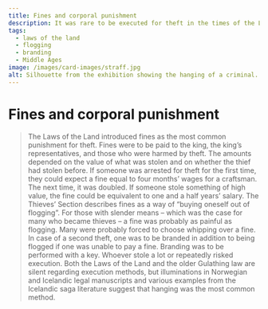 ```yaml
---
title: Fines and corporal punishment
description: It was rare to be executed for theft in the times of the Laws of the Land.
tags:
  - laws of the land
  - flogging
  - branding
  - Middle Ages
image: /images/card-images/straff.jpg
alt: Silhouette from the exhibition showing the hanging of a criminal.
---
```



# Fines and corporal punishment

<Spacer height={10} />

<Blockquote
    quote='“And if they do not pay for its redemption, they are to be flogged, and a key is to be branded on their cheek.”'
    footer='Thieves’ Section, chapter 1'
/>

<Spacer height={20} />

The Laws of the Land introduced fines as the most common punishment for theft. Fines were to be paid to the king, the king’s representatives, and those who were harmed by theft. The amounts depended on the value of what was stolen and on whether the thief had stolen before. If someone was arrested for theft for the first time, they could expect a fine equal to four months’ wages for a craftsman. The next time, it was doubled. If someone stole something of high value, the fine could be equivalent to one and a half years’ salary. The Thieves’ Section describes fines as a way of “buying oneself out of flogging”. For those with slender means – which was the case for many who became thieves – a fine was probably as painful as flogging. Many were probably forced to choose whipping over a fine. In case of a second theft, one was to be branded in addition to being flogged if one was unable to pay a fine. Branding was to be performed with a key. Whoever stole a lot or repeatedly risked execution. Both the Laws of the Land and the older Gulathing law are silent regarding execution methods, but illuminations in Norwegian and Icelandic legal manuscripts and various examples from the Icelandic saga literature suggest that hanging was the most common method.

<Figure
    image="/images/tyvebolken/Bf_BRM0_47891_FK_02.jpg"
    title="An iron key"
    alt="An iron key"
    href="https://digitaltmuseum.no/0210112472912/brm0-47891-for-konservering-2"
>
</Figure>
